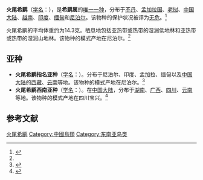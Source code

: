 {{speciesbox
| name = 火尾希鹛
| image = Red-tailed Minla - Bhutan S4E9596.jpg
| status = LC | status_system = IUCN3.1
| taxon=Minla ignotincta
| authority = [[布赖恩·霍顿·霍奇森|Hodgson]], 1837<ref name='id3392'>{{cite web| url =http://www.bioinfo.cn/db05/BjdwSpecies.php?action=view&id=3392| title =火尾希鹛| work =《中国动物物种编目数据库》| publisher =中国科学院微生物研究所| author =中国科学院动物研究所| accessdate =2009-04-04| deadurl =yes| archiveurl =https://web.archive.org/web/20160305034333/http://www.bioinfo.cn/db05/BjdwSpecies.php?action=view&id=3392| archivedate =2016-03-05}}</ref>
| range_map = 
}}

'''火尾希鹛'''（[[学名|学名]]：{{lang|la|''Minla ignotincta''}}），是'''希鹛属'''的[[单型|唯一一种]]，分布于[[不丹|不丹]]、[[孟加拉国|孟加拉国]]、[[老挝|老挝]]、[[中国大陆|中国大陆]]、[[越南|越南]]、[[印度|印度]]、[[缅甸|缅甸]]和[[尼泊尔|尼泊尔]]。该物种的保护状况被评为[[无危|无危]]。<ref>{{cite web|url=http://www.birdlife.org/datazone/speciesfactsheet.php?id=7995&m=0|title=Minla ignotincta|publisher=[[国际鸟盟|BirdLife.org]]|accessdate=2011-06-27}}</ref>

火尾希鹛的平均体重约为14.3克。栖息地包括亚热带或热带的湿润低地林和亚热带或热带的湿润山地林。该物种的模式产地在尼泊尔。<ref name='id3392'/>

==亚种==
*'''火尾希鹛指名亚种'''（[[学名|学名]]：{{lang|la|''Minla ignotincta ignotincta''}}）。分布于尼泊尔、印度、孟加拉、缅甸以及[[中国大陆|中国大陆]]的[[西藏|西藏]]、[[云南|云南]]等地。该物种的模式产地在尼泊尔。<ref name='id3393'>{{cite web| url =http://www.bioinfo.cn/db05/BjdwSpecies.php?action=view&id=3393| title =火尾希鹛指名亚种| work =《中国动物物种编目数据库》| publisher =中国科学院微生物研究所| author =中国科学院动物研究所| accessdate =2009-04-04| deadurl =yes| archiveurl =https://web.archive.org/web/20160305080557/http://www.bioinfo.cn/db05/BjdwSpecies.php?action=view&id=3393| archivedate =2016-03-05}}</ref>
*'''火尾希鹛西南亚种'''（[[学名|学名]]：{{lang|la|''Minla ignotincta jerdoni''}}）。在[[中国大陆|中国大陆]]，分布于[[湖南|湖南]]、[[广西|广西]]、[[四川|四川]]、[[云南|云南]]等地。该物种的模式产地在四川宝兴。<ref name='id3394'>{{cite web| url =http://www.bioinfo.cn/db05/BjdwSpecies.php?action=view&id=3394| title =火尾希鹛西南亚种| work =《中国动物物种编目数据库》| publisher =中国科学院微生物研究所| author =中国科学院动物研究所| accessdate =2009-04-04| deadurl =yes| archiveurl =https://web.archive.org/web/20160305064101/http://www.bioinfo.cn/db05/BjdwSpecies.php?action=view&id=3394| archivedate =2016-03-05}}</ref>

== 参考文献 ==
{{commons category|Minla ignotincta}}
{{reflist}}
{{Taxonbar|from=Q3043686}}

[[Category:希鹛属|火尾希鹛]]
[[Category:中國鳥類|Category:中國鳥類]]
[[Category:东南亚鸟类|Category:东南亚鸟类]]